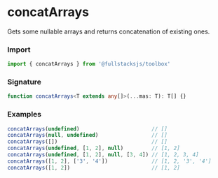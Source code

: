# concatArrays

Gets some nullable arrays and returns concatenation of existing ones.

### Import

```typescript copy
import { concatArrays } from '@fullstacksjs/toolbox'
```

### Signature

```typescript copy
function concatArrays<T extends any[]>(...mas: T): T[] {}
```

### Examples

```typescript copy
concatArrays(undefined)                       // []
concatArrays(null, undefined)                 // []
concatArrays([])                              // []
concatArrays(undefined, [1, 2], null)         // [1, 2]
concatArrays(undefined, [1, 2], null, [3, 4]) // [1, 2, 3, 4]
concatArrays([1, 2], ['3', '4'])              // [1, 2, '3', '4']
concatArrays([1, 2])                          // [1, 2]
```
